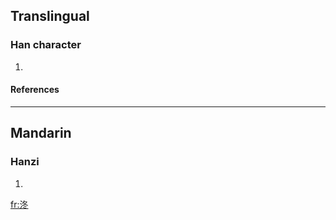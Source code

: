 ==Translingual==
===Han character===
{{Han char|rn=85|rad=水|as=05|sn=8|four=|canj=水竹水卜 (EHEY)}}
# {{defn|Han|sort=水05}}
====References====
{{Han ref|kx=0615.110|dkj=17273|hdz=31591.040|uh=6CC8|ud=27848}}

----
==Mandarin==
===Hanzi===
{{cmn-hanzi|pin=[[zhōng]] ([[zhong1]])|wg=chung<sup>1</sup>}}
# {{defn|Mandarin}}

[[fr:泈]]